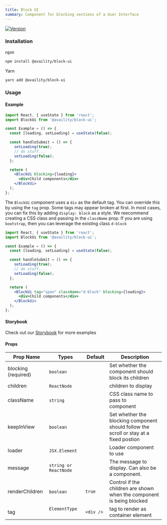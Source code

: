 ```yaml
---
title: Block UI
summary: Component for blocking sections of a User Interface
---
```


[![Version](https://img.shields.io/npm/v/@availity/block-ui.svg?style=for-the-badge)](https://www.npmjs.com/package/@availity/block-ui)

### Installation

npm

```bash
npm install @availity/block-ui
```

Yarn

```bash
yarn add @availity/block-ui
```

### Usage

#### Example

```jsx
import React, { useState } from 'react';
import BlockUi from '@availity/block-ui';

const Example = () => {
  const [loading, setLoading] = useState(false);

  const handleSubmit = () => {
    setLoading(true);
    // do stuff...
    setLoading(false);
  };

  return (
    <BlockUi blocking={loading}>
      <div>Child components</div>
    </BlockUi>
  );
};
```

The `BlockUi` component uses a `div` as the default tag. You can override this by using the `tag` prop. Some tags may appear broken at first. In most cases, you can fix this by adding `display: block` as a style. We reecommend creating a CSS class and passing in the `className` prop. If you are using `bootstrap`, then you can leverage the existing class `d-block`

```jsx
import React, { useState } from 'react';
import BlockUi from '@availity/block-ui';

const Example = () => {
  const [loading, setLoading] = useState(false);

  const handleSubmit = () => {
    setLoading(true);
    // do stuff...
    setLoading(false);
  };

  return (
    <BlockUi tag="span" className="d-block" blocking={loading}>
      <div>Child components</div>
    </BlockUi>
  );
};
```

#### Storybook

Check out our [Storybook](https://availity.github.io/availity-react/storybook/?path=/story/components-block-ui--default) for more examples

#### Props

|  Prop Name            |  Types                |  Default  |  Description                                                                           |
| --------------------- | --------------------- | --------- | -------------------------------------------------------------------------------------- |
| blocking (required)   | `boolean`             |           | Set whether the component should block its children                                    |
| children              | `ReactNode`           |           | children to display                                                                    |
| className             | `string`              |           | CSS class name to pass to component                                                    |
| keepInView            | `boolean`             |           | Set whether the blocking component should follow the scroll or stay at a fixed postion |
| loader                | `JSX.Element`         |           | Loader component to use                                                                |
| message               | `string or ReactNode` |           | The message to display. Can also be a component.                                       |
| renderChildren        | `boolean`             | `true`    | Control if the children are shown when the component is being blocked                  |
| tag                   | `ElementType`         | `<div />` | tag to render as container element                                                     |
